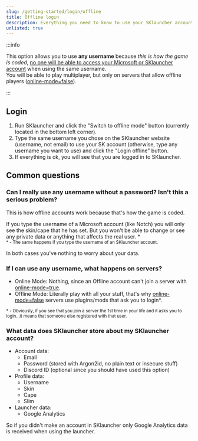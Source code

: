```yaml
---
slug: /getting-started/login/offline
title: Offline login
description: Everything you need to know to use your SKlauncher account
unlisted: true
---
```


:::info

This option allows you to use **any username** because *this is how the game is coded*, <u>no one will be able to access your Microsoft or SKlauncher account</u> when using the same username.\
You will be able to play multiplayer, but only on servers that allow offline players ([online-mode=false](/troubleshooting/game-related#failed-to-login-invalid-session)).

:::

## Login
1. Run SKlauncher and click the "Switch to offline mode" button (currently located in the bottom left corner).
2. Type the same username you chose on the SKlauncher website (username, not email) to use your SK account (otherwise, type any username you want to use) and click the "Login offline" button.
3. If everything is ok, you will see that you are logged in to SKlauncher.

## Common questions

### Can I really use any username without a password? Isn't this a serious problem?
This is how offline accounts work because that's how the game is coded.

If you type the username of a Microsoft account (like Notch) you will only see the skin/cape that he has set. But you won't be able to change or see any private data or anything that affects the real user. \*\
<small>\* - The same happens if you type the username of an SKlauncher account.</small>

In both cases you've nothing to worry about your data.

### If I can use any username, what happens on servers?
- Online Mode: Nothing, since an Offline account can't join a server with [online-mode=true](/troubleshooting/game-related#failed-to-login-invalid-session).
- Offline Mode: Literally play with all your stuff, that's why [online-mode=false](/troubleshooting/game-related#failed-to-login-invalid-session) servers use plugins/mods that ask you to login\*.

<small>\* - Obviously, if you see that you join a server the 1st time in your life and it asks you to login...it means that someone else registered with that user.</small>

### What data does SKlauncher store about my SKlauncher account?
- Account data:
    - Email
    - Password (stored with Argon2id, no plain text or insecure stuff)
    - Discord ID (optional since you should have used this option)
- Profile data:
    - Username
    - Skin
    - Cape
    - Slim
- Launcher data:
    - Google Analytics

So if you didn't make an account in SKlauncher only Google Analytics data is received when using the launcher.
